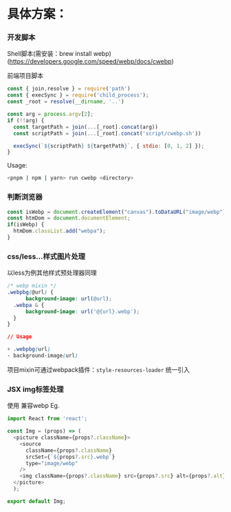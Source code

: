# 具体方案：

### 开发脚本

Shell脚本(需安装：brew install webp)(https://developers.google.com/speed/webp/docs/cwebp)


前端项目脚本
```javascript
const { join,resolve } = require('path')
const { execSync } = require('child_process');
const _root = resolve(__dirname, '..')

const arg = process.argv[2];
if (!!arg) {
  const targetPath = join(...[_root].concat(arg))
  const scriptPath = join(...[_root].concat('script/cwebp.sh'))

  execSync(`${scriptPath} ${targetPath}`, { stdio: [0, 1, 2] });
}
```
Usage:
```bash
<pnpm | npm | yarn> run cwebp <directory>
```

### 判断浏览器
```javascript
const isWebp = document.createElement("canvas").toDataURL("image/webp").includes("data:image/webp");
const htmDom = document.documentElement;
if(isWebp) {
  htmDom.classList.add("webpa");
}
```

### css/less...样式图片处理
以less为例其他样式预处理器同理
```css
/* webp mixin */
.webpbg(@url) {
      background-image: url(@url);
  .webpa & {
      background-image: url('@{url}.webp');
  }
}

// Usage

+ .webpbg(url)
- background-image(url)
```
项目mixin可通过webpack插件：`style-resources-loader` 统一引入

### JSX img标签处理
使用 兼容webp
Eg.
```javascript
import React from 'react';

const Img = (props) => (
  <picture className={props?.className}>
    <source
      className={props?.className}
      srcSet={`${props?.src}.webp`}
      type="image/webp"
    />
    <img className={props?.className} src={props?.src} alt={props?.alt} loading="lazy" />
  </picture>
  );

export default Img;

```